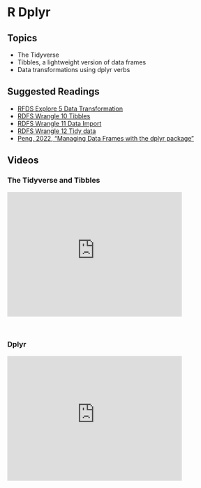# R Dplyr

## Topics

-   The Tidyverse
-   Tibbles, a lightweight version of data frames
-   Data transformations using dplyr verbs

## Suggested Readings

-   [RFDS Explore 5 Data Transformation](https://r4ds.had.co.nz/transform.html)
-   [RDFS Wrangle 10 Tibbles](https://r4ds.had.co.nz/tibbles.html)
-   [RDFS Wrangle 11 Data Import](https://r4ds.had.co.nz/data-import.html)
-   [RDFS Wrangle 12 Tidy data](https://r4ds.had.co.nz/tidy-data.html)
-   [Peng, 2022, "Managing Data Frames with the dplyr package"](https://bookdown.org/rdpeng/rprogdatascience/managing-data-frames-with-the-dplyr-package.html)

## Videos

### The Tidyverse and Tibbles

<iframe id="kmsembed-1_3tmp8rnp" width="400" height="285" src="https://kaltura-prod.its.virginia.edu/embed/secure/iframe/entryId/1_3tmp8rnp/uiConfId/50243942/pbc/353035032/st/0" class="kmsembed" allowfullscreen webkitallowfullscreen mozAllowFullScreen allow="autoplay *; fullscreen *; encrypted-media *" referrerPolicy="no-referrer-when-downgrade" sandbox="allow-downloads allow-forms allow-same-origin allow-scripts allow-top-navigation allow-pointer-lock allow-popups allow-modals allow-orientation-lock allow-popups-to-escape-sandbox allow-presentation allow-top-navigation-by-user-activation" frameborder="0" title="DS 5100 M11 The Tidyverse and Tibbles"></iframe><br />

### Dplyr

<iframe id="kmsembed-1_kbzi36fo" width="400" height="285" src="https://kaltura-prod.its.virginia.edu/embed/secure/iframe/entryId/1_kbzi36fo/uiConfId/50243942/pbc/353035032/st/0" class="kmsembed" allowfullscreen webkitallowfullscreen mozAllowFullScreen allow="autoplay *; fullscreen *; encrypted-media *" referrerPolicy="no-referrer-when-downgrade" sandbox="allow-downloads allow-forms allow-same-origin allow-scripts allow-top-navigation allow-pointer-lock allow-popups allow-modals allow-orientation-lock allow-popups-to-escape-sandbox allow-presentation allow-top-navigation-by-user-activation" frameborder="0" title="DS 5100 M11 Dplyr"></iframe><br />
